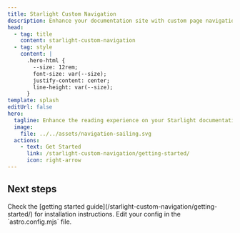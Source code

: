 ```yaml
---
title: Starlight Custom Navigation
description: Enhance your documentation site with custom page navigation features, including support for keyboard shortcuts.
head:
  - tag: title
    content: starlight-custom-navigation
  - tag: style
    content: |
      .hero-html {
        --size: 12rem;
        font-size: var(--size);
        justify-content: center;
        line-height: var(--size);
      }
template: splash
editUrl: false
hero:
  tagline: Enhance the reading experience on your Starlight documentation site with smooth, intuitive navigation. This plugin allows users to easily move between pages using visible navigation buttons, customizable keyboard shortcuts, and swipe gestures on mobile devices.
  image:
    file: ../../assets/navigation-sailing.svg
  actions:
    - text: Get Started
      link: /starlight-custom-navigation/getting-started/
      icon: right-arrow
---
```



## Next steps

<CardGrid stagger>
  <Card title="Install the plugin" icon="puzzle">
    Check the [getting started guide](/starlight-custom-navigation/getting-started/) for installation instructions.
  </Card>
  <Card title="Configure the plugin" icon="setting">
    Edit your config in the `astro.config.mjs` file.
  </Card>
</CardGrid>
